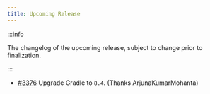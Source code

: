 ```yaml
---
title: Upcoming Release
---
```


:::info

The changelog of the upcoming release, subject to change prior to finalization.

:::

- [#3376](https://github.com/iBotPeaches/Apktool/pull/3376) Upgrade Gradle to `8.4`. (Thanks ArjunaKumarMohanta)
